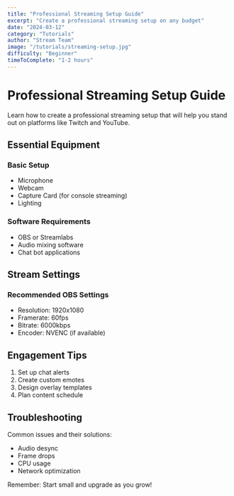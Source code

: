 ```yaml
---
title: "Professional Streaming Setup Guide"
excerpt: "Create a professional streaming setup on any budget"
date: "2024-03-12"
category: "Tutorials"
author: "Stream Team"
image: "/tutorials/streaming-setup.jpg"
difficulty: "Beginner"
timeToComplete: "1-2 hours"
---
```


# Professional Streaming Setup Guide

Learn how to create a professional streaming setup that will help you stand out on platforms like Twitch and YouTube.

## Essential Equipment

### Basic Setup
- Microphone
- Webcam
- Capture Card (for console streaming)
- Lighting

### Software Requirements
- OBS or Streamlabs
- Audio mixing software
- Chat bot applications

## Stream Settings

### Recommended OBS Settings
- Resolution: 1920x1080
- Framerate: 60fps
- Bitrate: 6000kbps
- Encoder: NVENC (if available)

## Engagement Tips

1. Set up chat alerts
2. Create custom emotes
3. Design overlay templates
4. Plan content schedule

## Troubleshooting

Common issues and their solutions:
- Audio desync
- Frame drops
- CPU usage
- Network optimization

Remember: Start small and upgrade as you grow! 